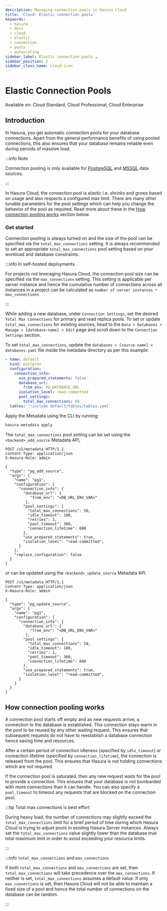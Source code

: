 ```yaml
---
description: Managing connection pools in Hasura Cloud
title: 'Cloud: Elastic connection pools'
keywords:
  - hasura
  - docs
  - cloud
  - elastic
  - connection
  - pools
  - autoscaling
sidebar_label: Elastic connection pools ☁️
sidebar_position: 2
sidebar_class_name: cloud-icon
---
```



# Elastic Connection Pools

<div className="badge badge--primary heading-badge">
  Available on: Cloud Standard, Cloud Professional, Cloud Enterprise
</div>

## Introduction

In Hasura, you get automatic connection pools for your database connections. Apart from the general performance benefits
of using pooled connections, this also ensures that your database remains reliable even during periods of massive load.

:::info Note

Connection pooling is only available for [PostgreSQL](/api-reference/syntax-defs.mdx#pgpoolsettings) and
[MSSQL](/api-reference/syntax-defs.mdx#mssqlpoolsettings) data sources.

:::

In Hasura Cloud, the connection pool is elastic i.e. shrinks and grows based on usage and also respects a configured max
limit. There are many other tunable parameters for the pool settings which can help you change the behavior of the pool
as required. Read more about these in the [How connection pooling works](#how-connection-pooling-works) section below.

### Get started

Connection pooling is always turned on and the size of the pool can be specified via the `total_max_connections`
setting. It is always recommended to set an appropriate `total_max_connections` pool setting based on your workload and
database constraints.

:::info In self-hosted deployments

For projects not leveraging Hasura Cloud, the connection pool size can be specified via the `max_connections` setting.
This setting is applicable per server instance and hence the cumulative number of connections across all instances in a
project can be calculated as `number of server instances * max_connections`

:::

<Tabs groupId="user-preference" className="api-tabs">
<TabItem value="console" label="Console">

While adding a new database, under `Connection Settings`, set the desired `Total Max Connections` for primary and read
replica pools. To set or update `total_max_connections` for existing sources, head to the
`Data > Databases > Manage > [database-name] > Edit` page and scroll down to the `Connection Settings` section.

<Thumbnail src="/img/databases/total-max-connections.png" alt="Total max connections" max-width="543px" />

</TabItem>

<TabItem value="cli" label="CLI">

To set `total_max_connections`, update the `databases > [source-name] > databases.yaml` file inside the metadata
directory as per this example:

```yaml {9-10}
- name: default
  kind: postgres
  configuration:
    connection_info:
      use_prepared_statements: false
      database_url:
        from_env: PG_DATABASE_URL
      isolation_level: read-committed
      pool_settings:
        total_max_connections: 60
  tables: '!include default/tables/tables.yaml'
```

Apply the Metadata using the CLI by running:

```bash
hasura metadata apply
```

</TabItem>
<TabItem value="api" label="API">

The `total_max_connections` pool setting can be set using the `<backend>_add_source` Metadata API,

```http {14-15}
POST /v1/metadata HTTP/1.1
Content-Type: application/json
X-Hasura-Role: admin

{
  "type": "pg_add_source",
  "args": {
    "name": "pg1",
    "configuration": {
      "connection_info": {
        "database_url": {
           "from_env": "<DB_URL_ENV_VAR>"
         },
        "pool_settings": {
          "total_max_connections": 50,
          "idle_timeout": 180,
          "retries": 1,
          "pool_timeout": 360,
          "connection_lifetime": 600
        },
        "use_prepared_statements": true,
        "isolation_level": "read-committed",
      }
    },
    "replace_configuration": false
  }
}
```

or can be updated using the `<backend>_update_source` Metadata API.

```http {14-15}
POST /v1/metadata HTTP/1.1
Content-Type: application/json
X-Hasura-Role: admin

{
  "type": "pg_update_source",
  "args": {
    "name": "pg1",
    "configuration": {
      "connection_info": {
        "database_url": {
           "from_env": "<DB_URL_ENV_VAR>"
         },
        "pool_settings": {
          "total_max_connections": 50,
          "idle_timeout": 180,
          "retries": 1,
          "pool_timeout": 360,
          "connection_lifetime": 600
        },
        "use_prepared_statements": true,
        "isolation_level": "read-committed",
      }
    }
  }
}
```

</TabItem>
</Tabs>

## How connection pooling works

A connection pool starts off empty and as new requests arrive, a connection to the database is established. This
connection stays warm in the pool to be reused by any other waiting request. This ensures that subsequent requests do
not have to reestablish a database connection hence saving time and resources.

After a certain period of connection idleness (specified by `idle_timeout`) or connection lifetime (specified by
`connection_lifetime`), the connection is released from the pool. This ensures that Hasura is not holding connections
which are not required.

If the connection pool is saturated, then any new request waits for the pool to provide a connection. This ensures that
your database is not bombarded with more connections than it can handle. You can also specify a `pool_timeout` to
timeout any requests that are blocked on the connection pool.

:::tip Total max connections is best effort

During heavy load, the number of connections may slightly exceed the `total_max_connections` limit for a brief period of
time during which Hasura Cloud is trying to adjust pools in existing Hasura Server instances. Always set the
`total_max_connections` value slightly lower than the database true total maximum limit in order to avoid exceeding your
resource limits.

:::

:::info `total_max_connections` and `max_connections`

If both `total_max_connections` and `max_connections` are set, then `total_max_connections` will take precedence over
the `max_connections`. If neither is set, `total_max_connections` assumes a default value. If only `max_connections` is
set, then Hasura Cloud will not be able to maintain a fixed size of a pool and hence the total number of connections on
the database can be random.

:::

